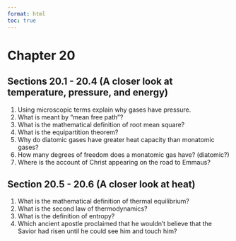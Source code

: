```yaml
---
format: html
toc: true
---
```


# Chapter 20  {-}

## Sections 20.1 - 20.4 (A closer look at temperature, pressure, and energy) {-}
1. Using microscopic terms explain why gases have pressure.
2. What is meant by "mean free path"?
3. What is the mathematical definition of root mean square?
4. What is the equipartition theorem?
5. Why do diatomic gases have greater heat capacity than monatomic gases?
6. How many degrees of freedom does a monatomic gas have? (diatomic?)
7. Where is the account of Christ appearing on the road to Emmaus?


## Section 20.5 - 20.6 (A closer look at heat) {-}
1. What is the mathematical definition of thermal equilibrium?
2. What is the second law of thermodynamics?
3. What is the definition of entropy?
4. Which ancient apostle proclaimed that he wouldn't believe that the Savior had risen until he could see him and touch him? 

